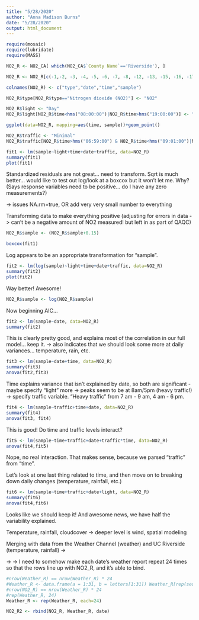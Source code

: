 ```yaml
---
title: "5/28/2020"
author: "Anna Madison Burns"
date: "5/28/2020"
output: html_document
---
```


```r
require(mosaic)
require(lubridate)
require(MASS)
```

```r
NO2_R <- NO2_CA[ which(NO2_CA$`County Name`=='Riverside'), ]
```

```r
NO2_R <- NO2_R[c(-1,-2, -3, -4, -5, -6, -7, -8, -12, -13, -15, -16, -17, -18, -19, -20, -21, -22, -23, -24)]
```

```r
colnames(NO2_R) <- c("type","date","time","sample")
```

```r
NO2_R$type[NO2_R$type=="Nitrogen dioxide (NO2)"] <- "NO2"
```

```r
NO2_R$light <- "Day"
NO2_R$light[NO2_R$time<hms("08:00:00")|NO2_R$time>hms("19:00:00")] <- "Night"
```

```r
ggplot(data=NO2_R, mapping=aes(time, sample))+geom_point()
```

```r
NO2_R$traffic <- "Minimal"
NO2_R$traffic[NO2_R$time>hms("06:59:00") & NO2_R$time<hms("09:01:00")|NO2_R$time>hms("15:59:00")&NO2_R$time<hms("18:01:00")] <- "Heavy"
```

```r
fit1 <- lm(sample~light+time+date+traffic, data=NO2_R)
summary(fit1)
plot(fit1)
```

Standardized residuals are not great... need to transform.  Sqrt is much better... would like to test out log/look at a boxcox but it won't let me.  Why?  (Says response variables need to be positive... do I have any zero measurements?)

-> issues NA.rm=true, OR add very very small number to everything

Transforming data to make everything positive (adjusting for errors in data -> can't be a negative amount of NO2 measured! but left in as part of QAQC)

```r
NO2_R$sample <- (NO2_R$sample+0.15)
```

```r
boxcox(fit1)
```

Log appears to be an appropriate transformation for "sample".

```r
fit2 <- lm(log(sample)~light+time+date+traffic, data=NO2_R)
summary(fit2)
plot(fit2)
```

Way better! Awesome!

```r
NO2_R$sample <- log(NO2_R$sample)
```

Now beginning AIC...

```r
fit2 <- lm(sample~date, data=NO2_R)
summary(fit2)
```

This is clearly pretty good, and explains most of the correlation in our full model... keep it.  -> also indicates that we should look some more at daily variances... temperature, rain, etc.

```r
fit3 <- lm(sample~date+time, data=NO2_R)
summary(fit3)
anova(fit2,fit3)
```

Time explains variance that isn't explained by date, so both are significant - maybe specify "light" more -> peaks seem to be at 8am/5pm (heavy traffic!) -> specify traffic variable.  "Heavy traffic" from 7 am - 9 am, 4 am - 6 pm.

```r
fit4 <- lm(sample~traffic+time+date, data=NO2_R)
summary(fit4)
anova(fit3, fit4)
```

This is good! Do time and traffic levels interact?

```r
fit5 <- lm(sample~time+traffic+date+traffic*time, data=NO2_R)
anova(fit4,fit5)
```

Nope, no real interaction.  That makes sense, because we parsed "traffic" from "time".  

Let's look at one last thing related to time, and then move on to breaking down daily changes (temperature, rainfall, etc.)

```r
fit6 <- lm(sample~time+traffic+date+light, data=NO2_R)
summary(fit6)
anova(fit4,fit6)
```

Looks like we should keep it! And awesome news, we have half the variability explained.

Temperature, rainfall, cloudcover -> deeper level is wind, spatial modeling

Merging with data from the Weather Channel (weather) and UC Riverside (temperature, rainfall) ->



-> -> I need to somehow make each date's weather report repeat 24 times so that the rows line up with NO2_R, and it's able to bind.

```r
#nrow(Weather_R) == nrow(Weather_R) * 24
#Weather_R <- data.frame(a = 1:31, b = letters[1:31]) Weather_R[rep(seq_len(nrow(Weather_R)), each = 24), ]
#nrow(NO2_R) == nrow(Weather_R) * 24
#rep(Weather_R, 24)
Weather_R <- rep(Weather_R, each=24)
```

```r
NO2_R2 <- rbind(NO2_R, Weather_R, date)
```

